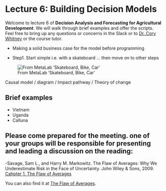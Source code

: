# Lecture 6: Building Decision Models {#decision_models}

Welcome to lecture 6 of **Decision Analysis and Forecasting for Agricultural Development**. We will walk through brief examples and offer the scripts. Feel free to bring up any questions or concerns in the Slack or to [Dr. Cory Whitney](mailto:cory.whitney@uni-bonn.de?subject=[Lecture_3]%20Decision%20Analysis%20Lecture) or the course tutor.

- Making a solid business case for the model before programming

- Step1. Start simple i.e. with a skateboard … then move on to other steps

![From MetaLab 'Skateboard, Bike, Car'](figures/Model_stages_car_analogy.png)

Causal model / diagram / Impact pathway / Theory of change

## Brief examples
 
 - Vietnam
 - Uganda
 - Calluna
 
## Please come prepared for the meeting. one of your groups will be responsible for presenting and leading a discussion on the reading: 

-Savage, Sam L., and Harry M. Markowitz. The Flaw of Averages: Why We Underestimate Risk in the Face of Uncertainty. John Wiley & Sons, 2009. [Cahpter 1. The Flaw of Averages](reading/Flaw_AVERAGES_Why_We_Underestimate_Risk.pdf)

You can also find it at [The Flaw of Averages](https://hbr.org/2002/11/the-flaw-of-averages).
 
